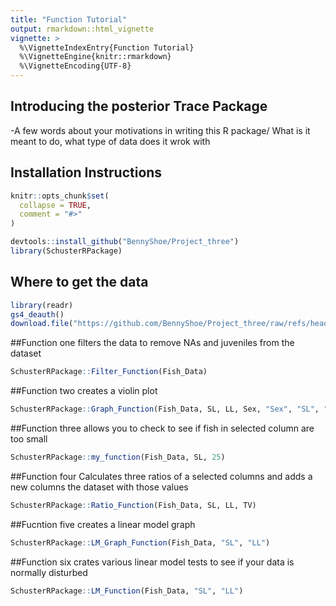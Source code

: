 ```yaml
---
title: "Function Tutorial"
output: rmarkdown::html_vignette
vignette: >
  %\VignetteIndexEntry{Function Tutorial}
  %\VignetteEngine{knitr::rmarkdown}
  %\VignetteEncoding{UTF-8}
---
```



## Introducing the posterior Trace Package 
-A few words about your motivations in writing this R package/ What is it meant to do, what type of data does it wrok with 

## Installation Instructions 

```r
knitr::opts_chunk$set(
  collapse = TRUE,
  comment = "#>"
)
```

```r
devtools::install_github("BennyShoe/Project_three")
library(SchusterRPackage)
```

## Where to get the data 
```r
library(readr)
gs4_deauth()
download.file("https://github.com/BennyShoe/Project_three/raw/refs/heads/main/data/R_Project1_Our_Data.csv","/cloud/project/data/Fish_Data.csv")

```


##Function one filters the data to remove NAs and juveniles from the dataset
```r
SchusterRPackage::Filter_Function(Fish_Data)
```
##Function two creates a violin plot 
```r

SchusterRPackage::Graph_Function(Fish_Data, SL, LL, Sex, "Sex", "SL", "LL")

```

##Function three allows you to check to see if fish in selected column are too small
```r

SchusterRPackage::my_function(Fish_Data, SL, 25)

```

##Function four Calculates three ratios of a selected columns and adds a new columns the dataset with those values
```r

SchusterRPackage::Ratio_Function(Fish_Data, SL, LL, TV)

```

##Fucntion five creates a linear model graph
```r

SchusterRPackage::LM_Graph_Function(Fish_Data, "SL", "LL")

```

##Function six crates various linear model tests to see if your data is normally disturbed
```r

SchusterRPackage::LM_Function(Fish_Data, "SL", "LL")

```
